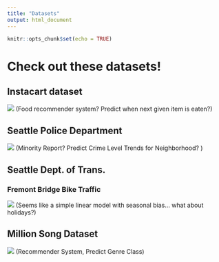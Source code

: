 ```yaml
---
title: "Datasets"
output: html_document
---
```


```r
knitr::opts_chunk$set(echo = TRUE)
```

# Check out these datasets!

## Instacart dataset
[![](img/instacart.png)](https://tech.instacart.com/3-million-instacart-orders-open-sourced-d40d29ead6f2)
(Food recommender system?  Predict when next given item is eaten?)

## Seattle Police Department 
[![](img/seapd.png)](https://www.seattle.gov/police/information-and-data)
(Minority Report?  Predict Crime Level Trends for Neighborhood? )


## Seattle Dept. of Trans. 
### Fremont Bridge Bike Traffic
[![](img/seadtp.png)](http://www.seattle.gov/transportation/bikecounter_fremont.htm)
(Seems like a simple linear model with seasonal bias... what about holidays?)

## Million Song Dataset
[![](img/million.png)](https://labrosa.ee.columbia.edu/millionsong/)
(Recommender System, Predict Genre Class)

